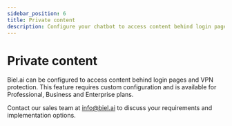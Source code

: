```yaml
---
sidebar_position: 6
title: Private content
description: Configure your chatbot to access content behind login pages and VPN
---
```


# Private content

Biel.ai can be configured to access content behind login pages and VPN protection.
This feature requires custom configuration and is available for Professional, Business and Enterprise plans.

Contact our sales team at [info@biel.ai](mailto:info@biel.ai) to discuss your requirements and implementation options.